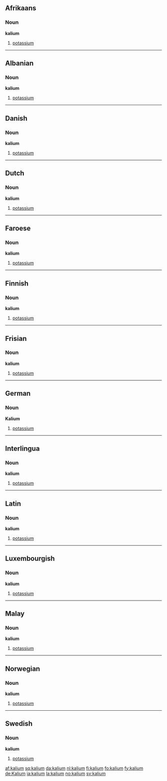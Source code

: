 ==Afrikaans==
===Noun===
'''kalium'''
#[[potassium]]

----

==Albanian==
===Noun===
'''kalium'''
#[[potassium]]
----
==Danish==
===Noun===
'''kalium'''
#[[potassium]]
----
==Dutch==
===Noun===
'''kalium'''
#[[potassium]]
----
==Faroese==
===Noun===
'''kalium'''
#[[potassium]]
-----
==Finnish==
===Noun===
'''kalium'''
#[[potassium]]
----
==Frisian==
===Noun===
'''kalium'''
#[[potassium]]
----
==German==
===Noun===
'''Kalium'''
#[[potassium]]
----
==Interlingua==
===Noun===
'''kalium'''
#[[potassium]]
----
==Latin==
===Noun===
'''kalium'''
#[[potassium]]
----
==Luxembourgish==
===Noun===
'''kalium'''
#[[potassium]]
----
==Malay==
===Noun===
'''kalium'''
#[[potassium]]
----
==Norwegian==
===Noun===
'''kalium'''
#[[potassium]]
----
==Swedish==
===Noun===
'''kalium'''
#[[potassium]]

[[af:kalium]]
[[sq:kalium]]
[[da:kalium]]
[[nl:kalium]]
[[fi:kalium]]
[[fo:kalium]]
[[fy:kalium]]
[[de:Kalium]] 
[[ia:kalium]]
[[la:kalium]]
[[no:kalium]]
[[sv:kalium]]